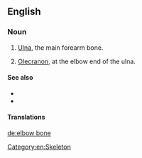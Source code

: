 ==English==

===Noun===
{{en-noun|head=[[elbow]] [[bone]]}}

# {{context|anatomy|lang=en}} [[ulna|Ulna]], the main forearm bone.
# {{context|anatomy|lang=en}} [[olecranon|Olecranon]], at the elbow end of the ulna.

====See also====
* {{pedia|Ulna}}
* {{pedia|Olecranon}}

====Translations====
{{trans-see|ulna}}

{{trans-see|olecranon}}

[[Category:en:Skeleton]]

[[de:elbow bone]]